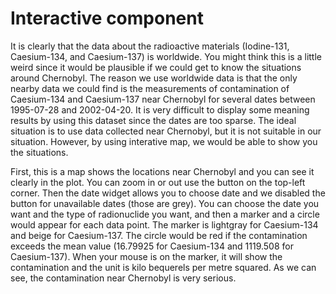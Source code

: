 # Interactive component

It is clearly that the data about the radioactive materials (Iodine-131, Caesium-134, and Caesium-137) is worldwide. You might think this is a little weird since it would be plausible if we could get to know the situations around Chernobyl. The reason we use worldwide data is that the only nearby data we could find is the measurements of contamination of Caesium-134 and Caesium-137 near Chernobyl for several dates between 1995-07-28 and 2002-04-20. It is very difficult to display some meaning results by using this dataset since the dates are too sparse. The ideal situation is to use data collected near Chernobyl, but it is not suitable in our situation. However, by using interative map, we would be able to show you the situations.

First, this is a map shows the locations near Chernobyl and you can see it clearly in the plot. You can zoom in or out use the button on the top-left corner. Then the date widget allows you to choose date and we disabled the button for unavailable dates (those are grey). You can choose the date you want and the type of radionuclide you want, and then a marker and a circle would appear for each data point. The marker is lightgray for Caesium-134 and beige for Caesium-137. The circle would be red if the contamination exceeds the mean value (16.79925 for Caesium-134 and 1119.508 for Caesium-137). When your mouse is on the marker, it will show the contamination and the unit is kilo bequerels per metre squared. As we can see, the contamination near Chernobyl is very serious. 
